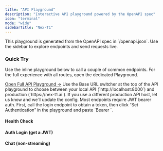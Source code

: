 ```yaml
---
title: "API Playground"
description: "Interactive API playground powered by the OpenAPI spec"
icon: "terminal"
mode: "wide"
sidebarTitle: "Nex-T1"
---
```


<Note>
  This playground is generated from the OpenAPI spec in `/openapi.json`. Use the sidebar to explore endpoints and send requests live.
</Note>

### Quick Try

Use the inline playground below to call a couple of common endpoints. For the full experience with all routes, open the dedicated Playground.

<a href="/api">
Open Full API Playground →</a>

<Tip>
  Use the Base URL switcher at the top of the API playground to choose between your local API (`http://localhost:8000`) and production (`https://nex-t1.ai`). If you use a different production API host, let us know and we’ll update the config.
</Tip>

<Note>
  Most endpoints require JWT bearer auth. First, call the login endpoint to obtain a token, then click “Set Authentication” in the playground and paste `Bearer <your_token>`.
</Note>

#### Health Check

<ApiPlayground method="GET" path="/api/v1/health" />

#### Auth Login (get a JWT)

<ApiPlayground method="POST" path="/api/v1/auth/login" />

#### Chat (non-streaming)

<ApiPlayground method="POST" path="/api/v1/chatbot/chat" />